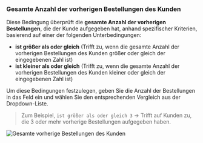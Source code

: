 ### Gesamte Anzahl der vorherigen Bestellungen des Kunden

Diese Bedingung überprüft die **gesamte Anzahl der vorherigen Bestellungen**, die der Kunde aufgegeben hat, anhand spezifischer Kriterien, basierend auf einer der folgenden Unterbedingungen:

- **ist größer als oder gleich** (Trifft zu, wenn die gesamte Anzahl der vorherigen Bestellungen des Kunden größer oder gleich der eingegebenen Zahl ist)  
- **ist kleiner als oder gleich** (Trifft zu, wenn die gesamte Anzahl der vorherigen Bestellungen des Kunden kleiner oder gleich der eingegebenen Zahl ist)

Um diese Bedingungen festzulegen, geben Sie die Anzahl der Bestellungen in das Feld ein und wählen Sie den entsprechenden Vergleich aus der Dropdown-Liste.

> Zum Beispiel, `ist größer als oder gleich 3` → Trifft auf Kunden zu, die 3 oder mehr vorherige Bestellungen aufgegeben haben.

<img
  src="/images/essentials/condition-sets/customer-total-previous-orders.webp"
  alt="Gesamte vorherige Bestellungen des Kunden"
/>
